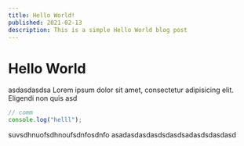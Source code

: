 ```yaml
---
title: Hello World!
published: 2021-02-13
description: This is a simple Hello World blog post
---
```


# Hello World
asdasdasdsa
Lorem ipsum dolor sit amet, consectetur adipisicing elit. Eligendi non quis
asd

```ts
// comm
console.log("helll");
```

suvsdhnuofsdhnoufsdnfosdnfo
asadasdasdasdsdasdsadasdsdasdasd